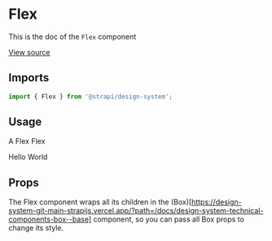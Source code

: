

<Meta title="Design System/Technical Components/Flex" component={Flex} />

# Flex

This is the doc of the `Flex` component

[View source](https://github.com/strapi/design-system/tree/main/packages/strapi-design-system/src/Flex)

## Imports

```js
import { Flex } from '@strapi/design-system';
```

## Usage

A Flex Flex

<Canvas>
  <Story name="base">
    <Flex>
      <Box background="primary600" padding={1} hasRadius>
        <Typography textColor="neutral0">Hello</Typography>
      </Box>
      <Box background="success600" padding={1} hasRadius>
        <Typography textColor="neutral0">World</Typography>
      </Box>
    </Flex>
  </Story>
</Canvas>

## Props

The Flex component wraps all its children in the
(Box)[https://design-system-git-main-strapijs.vercel.app/?path=/docs/design-system-technical-components-box--base]
component, so you can pass all Box props to change its style.

<ArgsTable of={Flex} />
